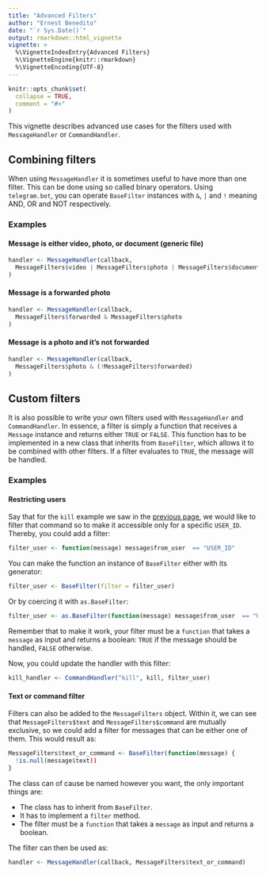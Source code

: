 ---
title: "Advanced Filters"
author: "Ernest Benedito"
date: "`r Sys.Date()`"
output: rmarkdown::html_vignette
vignette: >
  %\VignetteIndexEntry{Advanced Filters}
  %\VignetteEngine{knitr::rmarkdown}
  %\VignetteEncoding{UTF-8}
---

```{r setup, include = FALSE}
knitr::opts_chunk$set(
  collapse = TRUE,
  comment = "#>"
)
```

This vignette describes advanced use cases for the filters used with `MessageHandler` or `CommandHandler`.

## Combining filters

When using `MessageHandler` it is sometimes useful to have more than one filter. This can be done using so called binary operators. Using `telegram.bot`, you can operate `BaseFilter` instances with `&`, `|` and `!` meaning AND, OR and NOT respectively.

### Examples

#### Message is either video, photo, or document (generic file)

```{r, eval = FALSE}
handler <- MessageHandler(callback, 
  MessageFilters$video | MessageFilters$photo | MessageFilters$document
)
```

#### Message is a forwarded photo

```{r, eval = FALSE}
handler <- MessageHandler(callback,
  MessageFilters$forwarded & MessageFilters$photo
)
```

#### Message is a photo and it's not forwarded

```{r, eval = FALSE}
handler <- MessageHandler(callback,
  MessageFilters$photo & (!MessageFilters$forwarded)
)
```

## Custom filters

It is also possible to write your own filters used with `MessageHandler` and `CommandHandler`. In essence, a filter is simply a function that receives a `Message` instance and returns either `TRUE` or `FALSE`. This function has to be implemented in a new class that inherits from `BaseFilter`, which allows it to be combined with other filters. If a filter evaluates to `TRUE`, the message will be handled. 

### Examples

#### Restricting users

Say that for the `kill` example we saw in the [previous page](https://github.com/ebeneditos/telegram.bot/wiki/Basic-Functionalities#stopping-the-bot), we would like to filter that command so to make it accessible only for a specific `USER_ID`. Thereby, you could add a filter:

```{r, eval = FALSE}
filter_user <- function(message) message$from_user  == "USER_ID"
```

You can make the function an instance of `BaseFilter` either with its generator:

```{r, eval = FALSE}
filter_user <- BaseFilter(filter = filter_user)
```

Or by coercing it with `as.BaseFilter`:

```{r, eval = FALSE}
filter_user <- as.BaseFilter(function(message) message$from_user  == "USER_ID")
```

Remember that to make it work, your filter must be a `function` that takes a `message` as input and returns a boolean: `TRUE` if the message should be handled, `FALSE` otherwise.

Now, you could update the handler with this filter:

```{r, eval = FALSE}
kill_handler <- CommandHandler("kill", kill, filter_user)
```

#### Text or command filter

Filters can also be added to the `MessageFilters` object. Within it, we can see that `MessageFilters$text` and `MessageFilters$command` are mutually exclusive, so we could add a filter for messages that can be either one of them. This would result as:

```{r, eval = FALSE}
MessageFilters$text_or_command <- BaseFilter(function(message) {
  !is.null(message$text))
}
```

The class can of cause be named however you want, the only important things are:

- The class has to inherit from `BaseFilter`.
- It has to implement a `filter` method.
- The filter must be a `function` that takes a `message` as input and returns a boolean.

The filter can then be used as:

```{r, eval = FALSE}
handler <- MessageHandler(callback, MessageFilters$text_or_command)
```
